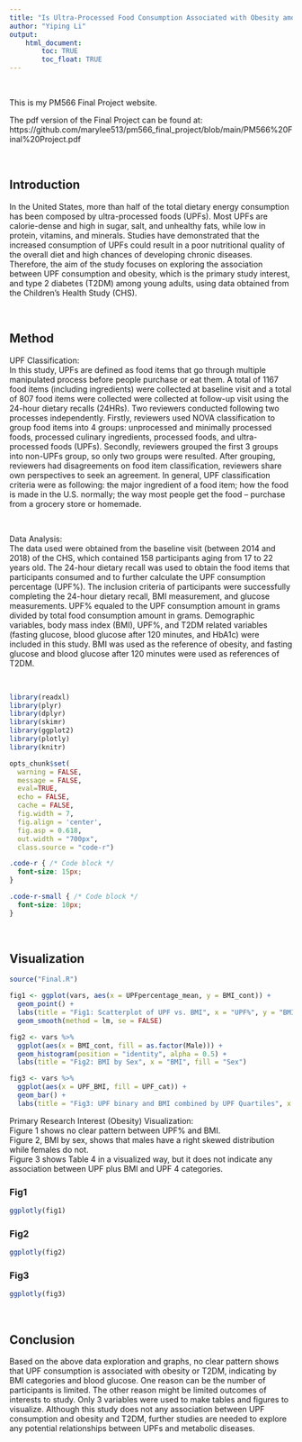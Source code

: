 ```yaml
---
title: "Is Ultra-Processed Food Consumption Associated with Obesity among Young Adults? "
author: "Yiping Li"
output: 
    html_document:
        toc: TRUE
        toc_float: TRUE
---
```


<br>

This is my PM566 Final Project website.

The pdf version of the Final Project can be found at: https://github.com/marylee513/pm566_final_project/blob/main/PM566%20Final%20Project.pdf

<br>

## Introduction 
In the United States, more than half of the total dietary energy consumption has been composed by ultra-processed foods (UPFs). Most UPFs are calorie-dense and high in sugar, salt, and unhealthy fats, while low in protein, vitamins, and minerals. Studies have demonstrated that the increased consumption of UPFs could result in a poor nutritional quality of the overall diet and high chances of developing chronic diseases. Therefore, the aim of the study focuses on exploring the association between UPF consumption and obesity, which is the primary study interest, and type 2 diabetes (T2DM) among young adults, using data obtained from the Children’s Health Study (CHS).

<br>

## Method 
UPF Classification: 
<br>
In this study, UPFs are defined as food items that go through multiple manipulated process before people purchase or eat them. A total of 1167 food items (including ingredients) were collected at baseline visit and a total of 807 food items were collected were collected at follow-up visit using the 24-hour dietary recalls (24HRs). Two reviewers conducted following two processes independently. Firstly, reviewers used NOVA classification to group food items into 4 groups: unprocessed and minimally processed foods, processed culinary ingredients, processed foods, and ultra-processed foods (UPFs). Secondly, reviewers grouped the first 3 groups into non-UPFs group, so only two groups were resulted. After grouping, reviewers had disagreements on food item classification, reviewers share own perspectives to seek an agreement. In general, UPF classification criteria were as following: the major ingredient of a food item; how the food is made in the U.S. normally; the way most people get the food – purchase from a grocery store or homemade.

<br>

Data Analysis: 
<br>
The data used were obtained from the baseline visit (between 2014 and 2018) of the CHS, which contained 158 participants aging from 17 to 22 years old. The 24-hour dietary recall was used to obtain the food items that participants consumed and to further calculate the UPF consumption percentage (UPF%). The inclusion criteria of participants were successfully completing the 24-hour dietary recall, BMI measurement, and glucose measurements. UPF% equaled to the UPF consumption amount in grams divided by total food consumption amount in grams. Demographic variables, body mass index (BMI), UPF%, and T2DM related variables (fasting glucose, blood glucose after 120 minutes, and HbA1c) were included in this study. BMI was used as the reference of obesity, and fasting glucose and blood glucose after 120 minutes were used as references of T2DM. 

<br>
```r
library(readxl)
library(plyr)
library(dplyr)
library(skimr)
library(ggplot2)
library(plotly)
library(knitr)

opts_chunk$set(
  warning = FALSE,
  message = FALSE,
  eval=TRUE,
  echo = FALSE,
  cache = FALSE,
  fig.width = 7, 
  fig.align = 'center',
  fig.asp = 0.618,
  out.width = "700px",
  class.source = "code-r")
```

```css
.code-r { /* Code block */
  font-size: 15px;
}

.code-r-small { /* Code block */
  font-size: 10px;
}
```
<br>

## Visualization {.tabset}

```r
source("Final.R")
```

```r
fig1 <- ggplot(vars, aes(x = UPFpercentage_mean, y = BMI_cont)) + 
  geom_point() +
  labs(title = "Fig1: Scatterplot of UPF vs. BMI", x = "UPF%", y = "BMI") +
  geom_smooth(method = lm, se = FALSE)

fig2 <- vars %>%
  ggplot(aes(x = BMI_cont, fill = as.factor(Male))) +
  geom_histogram(position = "identity", alpha = 0.5) +
  labs(title = "Fig2: BMI by Sex", x = "BMI", fill = "Sex")

fig3 <- vars %>%
  ggplot(aes(x = UPF_BMI, fill = UPF_cat)) +
  geom_bar() +
  labs(title = "Fig3: UPF binary and BMI combined by UPF Quartiles", x = "UPF_BMI", fill = "UPF Quartile")
```

Primary Research Interest (Obesity) Visualization: 
<br>
Figure 1 shows no clear pattern between UPF% and BMI. 
<br>
Figure 2, BMI by sex, shows that males have a right skewed distribution while females do not. 
<br>
Figure 3 shows Table 4 in a visualized way, but it does not indicate any association between UPF plus BMI and UPF 4 categories.
<br>

### Fig1
```r
ggplotly(fig1)
```

### Fig2
```r
ggplotly(fig2)
```

### Fig3
```r
ggplotly(fig3)
```

<br>

## Conclusion
Based on the above data exploration and graphs, no clear pattern shows that UPF consumption is associated with obesity or T2DM, indicating by BMI categories and blood glucose. One reason can be the number of participants is limited. The other reason might be limited outcomes of interests to study. Only 3 variables were used to make tables and figures to visualize. Although this study does not any association between UPF consumption and obesity and T2DM, further studies are needed to explore any potential relationships between UPFs and metabolic diseases.
